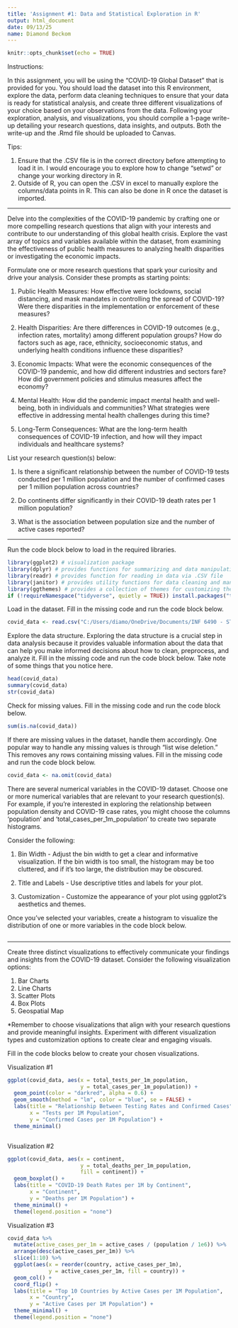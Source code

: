 ---
title: 'Assignment #1: Data and Statistical Exploration in R'
output: html_document
date: 09/13/25
name: Diamond Beckom
---

```{r setup, include=FALSE}
knitr::opts_chunk$set(echo = TRUE)
```

Instructions: 

In this assignment, you will be using the "COVID-19 Global Dataset" that is provided for you. You should load the dataset into this R environment, explore the data, perform data cleaning techniques to ensure that your data is ready for statistical analysis, and create three different visualizations of your choice based on your observations from the data. Following your exploration, analysis, and visualizations, you should compile a 1-page write-up detailing your research questions, data insights, and outputs. Both the write-up and the .Rmd file should be uploaded to Canvas.

Tips: 

1. Ensure that the .CSV file is in the correct directory before attempting to load it in. I would encourage you to explore how to change "setwd" or change your working directory in R.
2. Outside of R, you can open the .CSV in excel to manually explore the columns/data points in R. This can also be done in R once the dataset is imported.

---

Delve into the complexities of the COVID-19 pandemic by crafting one or more compelling research questions that align with your interests and contribute to our understanding of this global health crisis. Explore the vast array of topics and variables available within the dataset, from examining the effectiveness of public health measures to analyzing health disparities or investigating the economic impacts.

Formulate one or more research questions that spark your curiosity and drive your analysis. Consider these prompts as starting points:

1. Public Health Measures: How effective were lockdowns, social distancing, and mask mandates in controlling the spread of COVID-19? Were there disparities in the implementation or enforcement of these measures?

2. Health Disparities: Are there differences in COVID-19 outcomes (e.g., infection rates, mortality) among different population groups? How do factors such as age, race, ethnicity, socioeconomic status, and underlying health conditions influence these disparities?

3. Economic Impacts: What were the economic consequences of the COVID-19 pandemic, and how did different industries and sectors fare? How did government policies and stimulus measures affect the economy?

4. Mental Health: How did the pandemic impact mental health and well-being, both in individuals and communities? What strategies were effective in addressing mental health challenges during this time?

5. Long-Term Consequences: What are the long-term health consequences of COVID-19 infection, and how will they impact individuals and healthcare systems?

List your research question(s) below:

1.
Is there a significant relationship between the number of COVID-19 tests conducted per 1 million population and the number of confirmed cases per 1 million population across countries?

2.
Do continents differ significantly in their COVID-19 death rates per 1 million population?

3.
What is the association between population size and the number of active cases reported?

---


Run the code block below to load in the required libraries.

```{r}

library(ggplot2) # visualization package
library(dplyr) # provides functions for summarizing and data manipulation
library(readr) # provides function for reading in data via .CSV file
library(janitor) # provides utility functions for data cleaning and manipulation
library(ggthemes) # provides a collection of themes for customizing the appearance of plots created with ggplot2
if (!requireNamespace("tidyverse", quietly = TRUE)) install.packages("tidyverse")

```


Load in the dataset. Fill in the missing code and run the code block below.

```{r}

covid_data <- read.csv("C:/Users/diamo/OneDrive/Documents/INF 6490 - STATS/Assignment 1/covid_19_global.csv")

```


Explore the data structure. Exploring the data structure is a crucial step in data analysis because it provides valuable information about the data that can help you make informed decisions about how to clean, preprocess, and analyze it. Fill in the missing code and run the code block below. Take note of some things that you notice here.

```{r}

head(covid_data)
summary(covid_data)
str(covid_data)

```


Check for missing values. Fill in the missing code and run the code block below.

```{r}

sum(is.na(covid_data))

```


If there are missing values in the dataset, handle them accordingly. One popular way to handle any missing values is through "list wise deletion." This removes any rows containing missing values. Fill in the missing code and run the code block below.

```{r}

covid_data <- na.omit(covid_data)

```


There are several numerical variables in the COVID-19 dataset. Choose one or more numerical variables that are relevant to your research question(s). For example, if you're interested in exploring the relationship between population density and COVID-19 case rates, you might choose the columns 'population' and 'total_cases_per_1m_population' to create two separate histograms.

Consider the following:

1. Bin Width - Adjust the bin width to get a clear and informative visualization. If the bin width is too small, the histogram may be too cluttered, and if it's too large, the distribution may be obscured.

2. Title and Labels - Use descriptive titles and labels for your plot.

3. Customization - Customize the appearance of your plot using ggplot2's aesthetics and themes.

Once you've selected your variables, create a histogram to visualize the distribution of one or more variables in the code block below. 

```{r}



```

---

Create three distinct visualizations to effectively communicate your findings and insights from the COVID-19 dataset. Consider the following visualization options:

1. Bar Charts
2. Line Charts
3. Scatter Plots
4. Box Plots
5. Geospatial Map

*Remember to choose visualizations that align with your research questions and provide meaningful insights. Experiment with different visualization types and customization options to create clear and engaging visuals.


Fill in the code blocks below to create your chosen visualizations.


Visualization #1

```{r}
ggplot(covid_data, aes(x = total_tests_per_1m_population, 
                       y = total_cases_per_1m_population)) +
  geom_point(color = "darkred", alpha = 0.6) +
  geom_smooth(method = "lm", color = "blue", se = FALSE) +
  labs(title = "Relationship Between Testing Rates and Confirmed Cases",
       x = "Tests per 1M Population",
       y = "Confirmed Cases per 1M Population") +
  theme_minimal()



```


Visualization #2

```{r}

ggplot(covid_data, aes(x = continent, 
                       y = total_deaths_per_1m_population, 
                       fill = continent)) +
  geom_boxplot() +
  labs(title = "COVID-19 Death Rates per 1M by Continent",
       x = "Continent",
       y = "Deaths per 1M Population") +
  theme_minimal() +
  theme(legend.position = "none")

```


Visualization #3

```{r}

covid_data %>%
  mutate(active_cases_per_1m = active_cases / (population / 1e6)) %>%
  arrange(desc(active_cases_per_1m)) %>%
  slice(1:10) %>%
  ggplot(aes(x = reorder(country, active_cases_per_1m), 
             y = active_cases_per_1m, fill = country)) +
  geom_col() +
  coord_flip() +
  labs(title = "Top 10 Countries by Active Cases per 1M Population",
       x = "Country",
       y = "Active Cases per 1M Population") +
  theme_minimal() +
  theme(legend.position = "none")


```